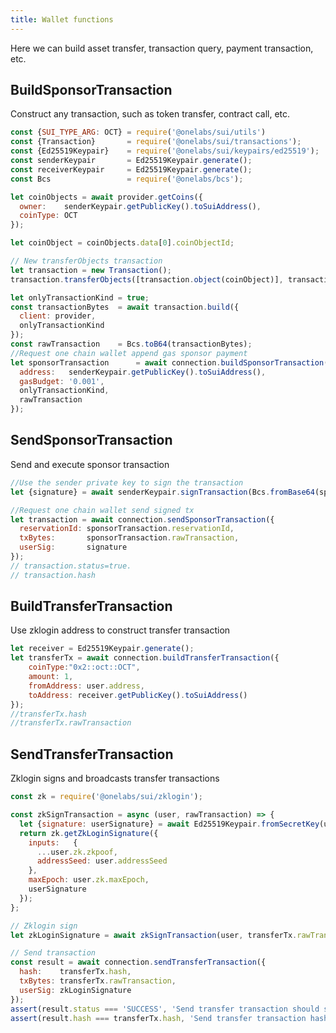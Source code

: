 ```yaml
---
title: Wallet functions
---
```


Here we can build asset transfer, transaction query, payment transaction, etc.

## BuildSponsorTransaction
Construct any transaction, such as token transfer, contract call, etc.
```js
const {SUI_TYPE_ARG: OCT} = require('@onelabs/sui/utils')
const {Transaction}       = require('@onelabs/sui/transactions');
const {Ed25519Keypair}    = require('@onelabs/sui/keypairs/ed25519');
const senderKeypair       = Ed25519Keypair.generate();
const receiverKeypair     = Ed25519Keypair.generate();
const Bcs                 = require('@onelabs/bcs');

let coinObjects = await provider.getCoins({
  owner:    senderKeypair.getPublicKey().toSuiAddress(),
  coinType: OCT
});

let coinObject = coinObjects.data[0].coinObjectId;

// New transferObjects transaction
let transaction = new Transaction();
transaction.transferObjects([transaction.object(coinObject)], transaction.pure.address(receiverKeypair.getPublicKey().toSuiAddress()));

let onlyTransactionKind = true;
const transactionBytes  = await transaction.build({
  client: provider,
  onlyTransactionKind
});
const rawTransaction    = Bcs.toB64(transactionBytes);
//Request one chain wallet append gas sponsor payment
let sponsorTransaction      = await connection.buildSponsorTransaction({
  address:   senderKeypair.getPublicKey().toSuiAddress(),
  gasBudget: '0.001',
  onlyTransactionKind,
  rawTransaction
});
```

## SendSponsorTransaction
Send and execute sponsor transaction
```js
//Use the sender private key to sign the transaction
let {signature} = await senderKeypair.signTransaction(Bcs.fromBase64(sponsorTransaction.rawTransaction));

//Request one chain wallet send signed tx
let transaction = await connection.sendSponsorTransaction({
  reservationId: sponsorTransaction.reservationId,
  txBytes:       sponsorTransaction.rawTransaction,
  userSig:       signature
});
// transaction.status=true.
// transaction.hash
```

## BuildTransferTransaction
Use zklogin address to construct transfer transaction
```js
let receiver = Ed25519Keypair.generate();
let transferTx = await connection.buildTransferTransaction({
    coinType:"0x2::oct::OCT",
    amount: 1,
    fromAddress: user.address,
    toAddress: receiver.getPublicKey().toSuiAddress()
});
//transferTx.hash
//transferTx.rawTransaction
```

## SendTransferTransaction
Zklogin signs and broadcasts transfer transactions
```js
const zk = require('@onelabs/sui/zklogin');

const zkSignTransaction = async (user, rawTransaction) => {
  let {signature: userSignature} = await Ed25519Keypair.fromSecretKey(user.zk.ephemeralKeyPair.secretKey).signTransaction(Bcs.fromB64(rawTransaction));
  return zk.getZkLoginSignature({
    inputs:   {
      ...user.zk.zkpoof,
      addressSeed: user.addressSeed
    },
    maxEpoch: user.zk.maxEpoch,
    userSignature
  });
};

// Zklogin sign
let zkLoginSignature = await zkSignTransaction(user, transferTx.rawTransaction);

// Send transaction
const result = await connection.sendTransferTransaction({
  hash:    transferTx.hash,
  txBytes: transferTx.rawTransaction,
  userSig: zkLoginSignature
});
assert(result.status === 'SUCCESS', 'Send transfer transaction should success.');
assert(result.hash === transferTx.hash, 'Send transfer transaction hash should be equal transferTx.hash');
```